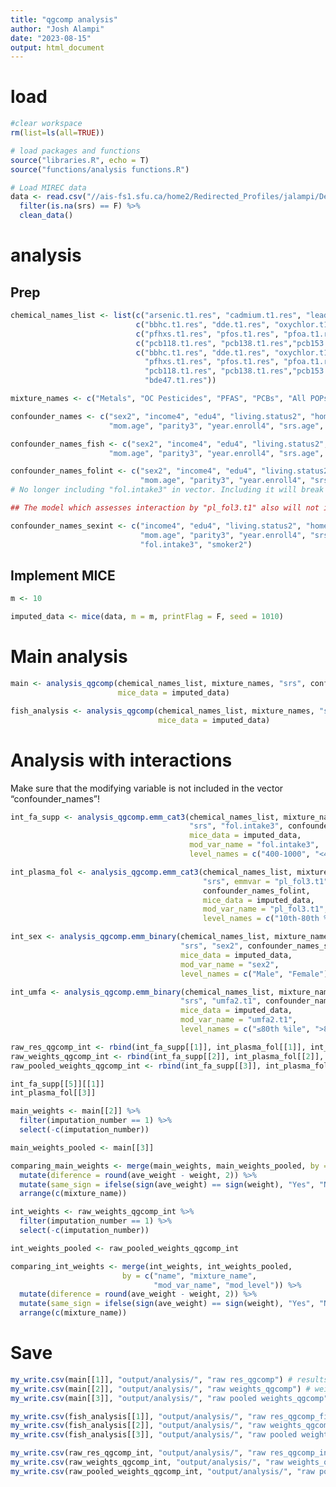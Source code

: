 ---
title: "qgcomp analysis"
author: "Josh Alampi"
date: "2023-08-15"
output: html_document
---

# load 
```{r}
#clear workspace
rm(list=ls(all=TRUE))

# load packages and functions
source("libraries.R", echo = T)
source("functions/analysis functions.R")

# Load MIREC data
data <- read.csv("//ais-fs1.sfu.ca/home2/Redirected_Profiles/jalampi/Desktop/MIREC loader 2022/clean data/MIREC data_mixtures.csv") %>% 
  filter(is.na(srs) == F) %>% 
  clean_data()

```

# analysis

## Prep
```{r}
chemical_names_list <- list(c("arsenic.t1.res", "cadmium.t1.res", "lead.t1.res", "mercury.t1.res"),
                            c("bbhc.t1.res", "dde.t1.res", "oxychlor.t1.res", "transnona.t1.res"),
                            c("pfhxs.t1.res", "pfos.t1.res", "pfoa.t1.res"),
                            c("pcb118.t1.res", "pcb138.t1.res","pcb153.t1.res", "pcb180.t1.res"),
                            c("bbhc.t1.res", "dde.t1.res", "oxychlor.t1.res", "transnona.t1.res",
                              "pfhxs.t1.res", "pfos.t1.res", "pfoa.t1.res",
                              "pcb118.t1.res", "pcb138.t1.res","pcb153.t1.res", "pcb180.t1.res",
                              "bde47.t1.res"))

mixture_names <- c("Metals", "OC Pesticides", "PFAS", "PCBs", "All POPs")

confounder_names <- c("sex2", "income4", "edu4", "living.status2", "home.score", "race.white2", 
                      "mom.age", "parity3", "year.enroll4", "srs.age", "city6", "fol.intake3", "smoker2")

confounder_names_fish <- c("sex2", "income4", "edu4", "living.status2", "home.score", "race.white2", 
                      "mom.age", "parity3", "year.enroll4", "srs.age", "city6", "fol.intake3", "smoker2", "fish3")

confounder_names_folint <- c("sex2", "income4", "edu4", "living.status2", "home.score", "race.white2", 
                             "mom.age", "parity3", "year.enroll4", "srs.age", "city6", "smoker2")
# No longer including "fol.intake3" in vector. Including it will break the code when analyzing interaction by "fol.intake3", as when you assess interaction, by a variable, it will automatically add it to the model, and adding a variable to a model twice causes issues.

## The model which assesses interaction by "pl_fol3.t1" also will not include "fol.intake3" because these variables are highly correlated, so including both in a model will introduce multicollinearity.  

confounder_names_sexint <- c("income4", "edu4", "living.status2", "home.score", "race.white2", 
                             "mom.age", "parity3", "year.enroll4", "srs.age", "city6", 
                             "fol.intake3", "smoker2")
```

## Implement MICE
```{r}
m <- 10

imputed_data <- mice(data, m = m, printFlag = F, seed = 1010)
```

# Main analysis
```{r}
main <- analysis_qgcomp(chemical_names_list, mixture_names, "srs", confounder_names, 
                        mice_data = imputed_data)

fish_analysis <- analysis_qgcomp(chemical_names_list, mixture_names, "srs", confounder_names_fish, 
                                 mice_data = imputed_data)
```

# Analysis with interactions
Make sure that the modifying variable is not included in the vector "confounder_names"!
```{r}
int_fa_supp <- analysis_qgcomp.emm_cat3(chemical_names_list, mixture_names, 
                                        "srs", "fol.intake3", confounder_names_folint, 
                                        mice_data = imputed_data,
                                        mod_var_name = "fol.intake3",
                                        level_names = c("400-1000", "<400", ">1000"))

int_plasma_fol <- analysis_qgcomp.emm_cat3(chemical_names_list, mixture_names, 
                                           "srs", emmvar = "pl_fol3.t1",
                                           confounder_names_folint, 
                                           mice_data = imputed_data,
                                           mod_var_name = "pl_fol3.t1",
                                           level_names = c("10th-80th %ile", "<10th %ile", ">80th %ile"))

int_sex <- analysis_qgcomp.emm_binary(chemical_names_list, mixture_names, 
                                      "srs", "sex2", confounder_names_sexint, 
                                      mice_data = imputed_data,
                                      mod_var_name = "sex2",
                                      level_names = c("Male", "Female"))

int_umfa <- analysis_qgcomp.emm_binary(chemical_names_list, mixture_names, 
                                      "srs", "umfa2.t1", confounder_names_folint, 
                                      mice_data = imputed_data,
                                      mod_var_name = "umfa2.t1",
                                      level_names = c("≤80th %ile", ">80th %ile"))

raw_res_qgcomp_int <- rbind(int_fa_supp[[1]], int_plasma_fol[[1]], int_sex[[1]], int_umfa[[1]])
raw_weights_qgcomp_int <- rbind(int_fa_supp[[2]], int_plasma_fol[[2]], int_sex[[2]], int_umfa[[2]])
raw_pooled_weights_qgcomp_int <- rbind(int_fa_supp[[3]], int_plasma_fol[[3]], int_sex[[3]], int_umfa[[3]])
```

<!-- ```{r} -->
<!-- test <- int_sex[[1]] -->
<!-- test1 <- int_sex[[2]] -->
<!-- test2 <- int_sex[[3]] -->
<!-- test3 <- int_sex[[4]] -->
<!-- test4 <- int_sex[[5]] -->

<!-- test -->
<!-- ``` -->


```{r}
int_fa_supp[[5]][[1]]
int_plasma_fol[[3]]
```


```{r}
main_weights <- main[[2]] %>% 
  filter(imputation_number == 1) %>% 
  select(-c(imputation_number))

main_weights_pooled <- main[[3]]

comparing_main_weights <- merge(main_weights, main_weights_pooled, by = c("name", "mixture_name")) %>% 
  mutate(diference = round(ave_weight - weight, 2)) %>% 
  mutate(same_sign = ifelse(sign(ave_weight) == sign(weight), "Yes", "No")) %>% 
  arrange(c(mixture_name))
```

```{r}
int_weights <- raw_weights_qgcomp_int %>% 
  filter(imputation_number == 1) %>% 
  select(-c(imputation_number))

int_weights_pooled <- raw_pooled_weights_qgcomp_int

comparing_int_weights <- merge(int_weights, int_weights_pooled, 
                         by = c("name", "mixture_name",
                                "mod_var_name", "mod_level")) %>% 
  mutate(diference = round(ave_weight - weight, 2)) %>% 
  mutate(same_sign = ifelse(sign(ave_weight) == sign(weight), "Yes", "No")) %>% 
  arrange(c(mixture_name))
```

# Save
```{r}
my_write.csv(main[[1]], "output/analysis/", "raw res_qgcomp") # results
my_write.csv(main[[2]], "output/analysis/", "raw weights_qgcomp") # weights
my_write.csv(main[[3]], "output/analysis/", "raw pooled weights_qgcomp") # pooled weights

my_write.csv(fish_analysis[[1]], "output/analysis/", "raw res_qgcomp_fish") # results
my_write.csv(fish_analysis[[2]], "output/analysis/", "raw weights_qgcomp_fish") # weights
my_write.csv(fish_analysis[[3]], "output/analysis/", "raw pooled weights_qgcomp_fish") # pooled weights

my_write.csv(raw_res_qgcomp_int, "output/analysis/", "raw res_qgcomp_int") # results
my_write.csv(raw_weights_qgcomp_int, "output/analysis/", "raw weights_qgcomp_int") # weights
my_write.csv(raw_pooled_weights_qgcomp_int, "output/analysis/", "raw pooled weights_qgcomp_int") # pooled weights
```

```{r}

```



